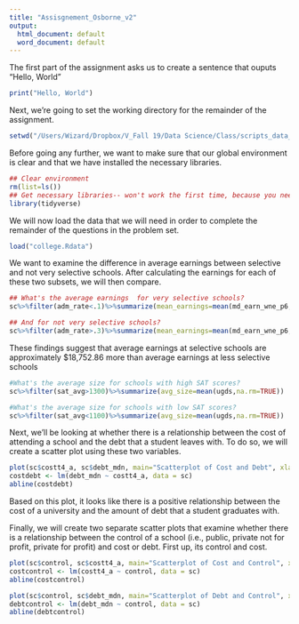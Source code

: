 ```yaml
---
title: "Assisgnement_Osborne_v2"
output:
  html_document: default
  word_document: default
---
```


The first part of the assignment asks us to create a sentence that ouputs "Hello, World"
```r
print("Hello, World")
```

Next, we're going to set the working directory for the remainder of the assignment.
```r
setwd("/Users/Wizard/Dropbox/V_Fall 19/Data Science/Class/scripts_data_files")
```

Before going any further, we want to make sure that our global environment is clear and that we have installed the necessary libraries. 
```r
## Clear environment
rm(list=ls())
## Get necessary libraries-- won't work the first time, because you need to install them!
library(tidyverse)
```

We will now load the data that we will need in order to complete the remainder of the questions in the problem set. 
```r
load("college.Rdata")
```


We want to examine the difference in average earnings between selective and not very selective schools. After calculating the earnings for each of these two subsets, we will then compare. 
```r
## What's the average earnings  for very selective schools?
sc%>%filter(adm_rate<.1)%>%summarize(mean_earnings=mean(md_earn_wne_p6,na.rm=TRUE))

## And for not very selective schools?
sc%>%filter(adm_rate>.3)%>%summarize(mean_earnings=mean(md_earn_wne_p6,na.rm=TRUE))
```

These findings suggest that average earnings at selective schools are approximately $18,752.86 more than average earnings at less selective schools 

```r
#What's the average size for schools with high SAT scores?
sc%>%filter(sat_avg>1300)%>%summarize(avg_size=mean(ugds,na.rm=TRUE))

#What's the average size for schools with low SAT scores?
sc%>%filter(sat_avg<1100)%>%summarize(avg_size=mean(ugds,na.rm=TRUE))

```


Next, we'll be looking at whether there is a relationship between the cost of attending a school and the debt that a student leaves with. To do so, we will create a scatter plot using these two variables. 
```r
plot(sc$costt4_a, sc$debt_mdn, main="Scatterplot of Cost and Debt", xlab ="Cost", ylab = "Debt", pch=19)
costdebt <- lm(debt_mdn ~ costt4_a, data = sc)
abline(costdebt)
```
Based on this plot, it looks like there is a positive relationship between the cost of a university and the amount of debt that a student graduates with. 


Finally, we will create two separate scatter plots that examine whether there is a relationship between the control of a school (i.e., public, private not for profit, private for profit) and cost or debt. First up, its control and cost. 
```r
plot(sc$control, sc$costt4_a, main="Scatterplot of Cost and Control", xlab ="Control", ylab = "Cost", pch=19)
costcontrol <- lm(costt4_a ~ control, data = sc)
abline(costcontrol)
```

```r
plot(sc$control, sc$debt_mdn, main="Scatterplot of Debt and Control", xlab ="Control", ylab = "Debt", pch=19)
debtcontrol <- lm(debt_mdn ~ control, data = sc)
abline(debtcontrol)
```
